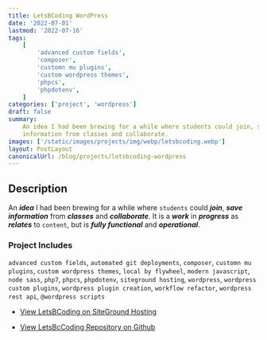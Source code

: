 ```yaml
---
title: LetsBCoding WordPress
date: '2022-07-01'
lastmod: '2022-07-16'
tags:
    [
        'advanced custom fields',
        'composer',
        'customn mu plugins',
        'custom wordpress themes',
        'phpcs',
        'phpdotenv',
    ]
categories: ['project', 'wordpress']
draft: false
summary:
    An idea I had been brewing for a while where students could join, save
    information from classes and collaborate.
images: ['/static/images/projects/img/webp/letsbcoding.webp']
layout: PostLayout
canonicalUrl: /blog/projects/letsbcoding-wordpress
---
```


<Interglobalmedia
	src="/static/images/projects/img/webp/letsbcoding.webp"
	author="Maria D. Campbell"
	alt="LetsBCoding WordPress"
	srcUrl="/static/images/projects/img/webp/letsbcoding.webp"
	authorUrl="/about"
/>

## Description

An **_idea_** I had been brewing for a while where `students` could **_join_**,
**_save information_** from **_classes_** and **_collaborate_**. It is a
**_work_** in **_progress_** as **_relates_** to `content`, but is **_fully
functional_** and **_operational_**.

### Project Includes

`advanced custom fields`, `automated git deployments`, `composer`,
`customn mu plugins`, `custom wordpress themes`, `local by flywheel`,
`modern javascript`, `node sass`, `php7`, `phpcs`, `phpdotenv`,
`siteground hosting`, `wordpress`, `wordpress custom plugins`,
`wordpress plugin creation`, `workflow refactor`, `wordpress rest api`,
`@wordpress scripts`

-   [View LetsBCoding on SiteGround Hosting](https://letsbcoding.com)

-   [View LetsBcCoding Repository on Github](https://github.com/interglobalmedia/letsbcoding)
